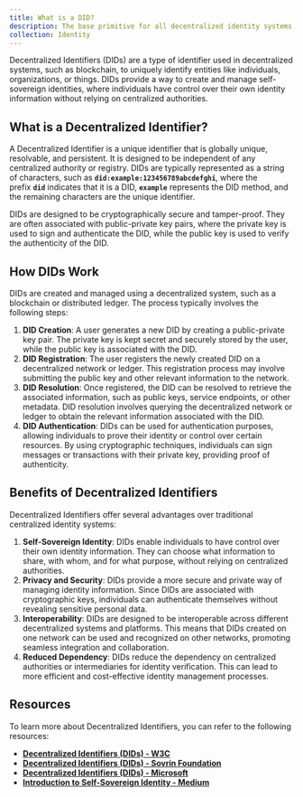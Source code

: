 ```yaml
---
title: What is a DID?
description: The base primitive for all decentralized identity systems, which are designed to be interoperable across all blockchain networks.
collection: Identity
---
```


Decentralized Identifiers (DIDs) are a type of identifier used in decentralized systems, such as blockchain, to uniquely identify entities like individuals, organizations, or things. DIDs provide a way to create and manage self-sovereign identities, where individuals have control over their own identity information without relying on centralized authorities.

## **What is a Decentralized Identifier?**

A Decentralized Identifier is a unique identifier that is globally unique, resolvable, and persistent. It is designed to be independent of any centralized authority or registry. DIDs are typically represented as a string of characters, such as **`did:example:123456789abcdefghi`**, where the prefix **`did`** indicates that it is a DID, **`example`** represents the DID method, and the remaining characters are the unique identifier.

DIDs are designed to be cryptographically secure and tamper-proof. They are often associated with public-private key pairs, where the private key is used to sign and authenticate the DID, while the public key is used to verify the authenticity of the DID.

## **How DIDs Work**

DIDs are created and managed using a decentralized system, such as a blockchain or distributed ledger. The process typically involves the following steps:

1. **DID Creation**: A user generates a new DID by creating a public-private key pair. The private key is kept secret and securely stored by the user, while the public key is associated with the DID.
2. **DID Registration**: The user registers the newly created DID on a decentralized network or ledger. This registration process may involve submitting the public key and other relevant information to the network.
3. **DID Resolution**: Once registered, the DID can be resolved to retrieve the associated information, such as public keys, service endpoints, or other metadata. DID resolution involves querying the decentralized network or ledger to obtain the relevant information associated with the DID.
4. **DID Authentication**: DIDs can be used for authentication purposes, allowing individuals to prove their identity or control over certain resources. By using cryptographic techniques, individuals can sign messages or transactions with their private key, providing proof of authenticity.

## **Benefits of Decentralized Identifiers**

Decentralized Identifiers offer several advantages over traditional centralized identity systems:

1. **Self-Sovereign Identity**: DIDs enable individuals to have control over their own identity information. They can choose what information to share, with whom, and for what purpose, without relying on centralized authorities.
2. **Privacy and Security**: DIDs provide a more secure and private way of managing identity information. Since DIDs are associated with cryptographic keys, individuals can authenticate themselves without revealing sensitive personal data.
3. **Interoperability**: DIDs are designed to be interoperable across different decentralized systems and platforms. This means that DIDs created on one network can be used and recognized on other networks, promoting seamless integration and collaboration.
4. **Reduced Dependency**: DIDs reduce the dependency on centralized authorities or intermediaries for identity verification. This can lead to more efficient and cost-effective identity management processes.

## **Resources**

To learn more about Decentralized Identifiers, you can refer to the following resources:

- **[Decentralized Identifiers (DIDs) - W3C](https://www.w3.org/TR/did-core/)**
- **[Decentralized Identifiers (DIDs) - Sovrin Foundation](https://sovrin.org/did/)**
- **[Decentralized Identifiers (DIDs) - Microsoft](https://www.microsoft.com/en-us/security/business/identity/did)**
- **[Introduction to Self-Sovereign Identity - Medium](https://medium.com/@christophera/introduction-to-self-sovereign-identity-7e416bfae8fd)**
